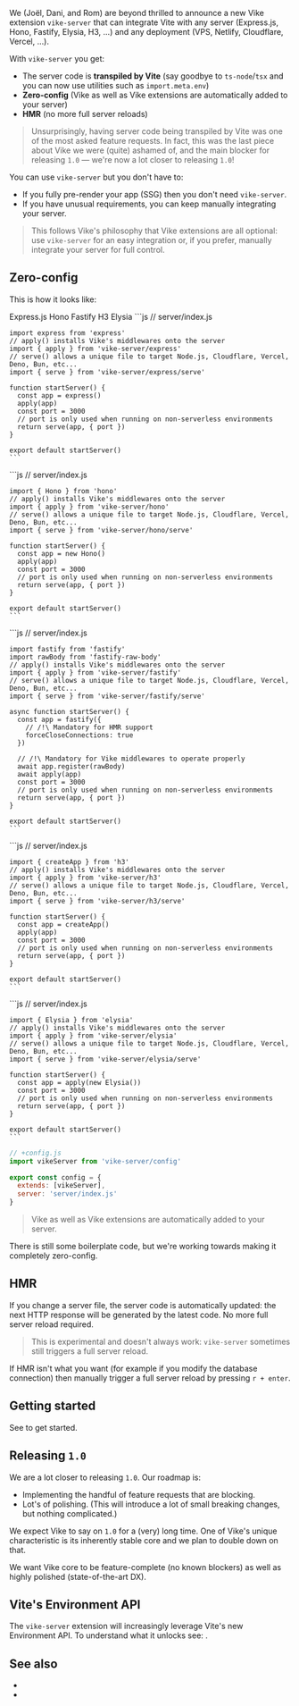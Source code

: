 
We (<Link href="/team">Joël, Dani, and Rom</Link>) are beyond thrilled to announce a <Link href="/server">new Vike extension `vike-server`</Link> that can integrate Vite with any server (Express.js, Hono, Fastify, Elysia, H3, ...) and any deployment (VPS, Netlify, Cloudflare, Vercel, ...).

With `vike-server` you get:
 - The server code is **transpiled by Vite** (say goodbye to `ts-node`/`tsx` and you can now use utilities such as `import.meta.env`)
 - **Zero-config** (Vike as well as Vike extensions are automatically added to your server)
 - **HMR** (no more full server reloads)

> Unsurprisingly, having server code being transpiled by Vite was one of the most asked feature requests. In fact, this was the last piece about Vike we were (quite) ashamed of, and the main blocker for releasing `1.0` — we're now a lot <Link href="#releasing-1-0">closer to releasing `1.0`</Link>!

You can use `vike-server` but you don't have to:
- If you fully pre-render your app (SSG) then you don't need `vike-server`.
- If you have unusual requirements, you can keep manually integrating your server.

> This follows Vike's philosophy that <Link href="/extension-vs-custom">Vike extensions are all optional</Link>: use `vike-server` for an easy integration or, if you prefer, manually integrate your server for full control.


## Zero-config

This is how it looks like:

<Tabs>
  <TabList>
    <Tab>Express.js</Tab>
    <Tab>Hono</Tab>
    <Tab>Fastify</Tab>
    <Tab>H3</Tab>
    <Tab>Elysia</Tab>
  </TabList>

  <TabPanel>
    ```js
    // server/index.js

    import express from 'express'
    // apply() installs Vike's middlewares onto the server
    import { apply } from 'vike-server/express'
    // serve() allows a unique file to target Node.js, Cloudflare, Vercel, Deno, Bun, etc...
    import { serve } from 'vike-server/express/serve'

    function startServer() {
      const app = express()
      apply(app)
      const port = 3000
      // port is only used when running on non-serverless environments
      return serve(app, { port })
    }

    export default startServer()
    ```
  </TabPanel>
  <TabPanel>
    ```js
    // server/index.js

    import { Hono } from 'hono'
    // apply() installs Vike's middlewares onto the server
    import { apply } from 'vike-server/hono'
    // serve() allows a unique file to target Node.js, Cloudflare, Vercel, Deno, Bun, etc...
    import { serve } from 'vike-server/hono/serve'

    function startServer() {
      const app = new Hono()
      apply(app)
      const port = 3000
      // port is only used when running on non-serverless environments
      return serve(app, { port })
    }

    export default startServer()
    ```
  </TabPanel>
  <TabPanel>
    ```js
    // server/index.js

    import fastify from 'fastify'
    import rawBody from 'fastify-raw-body'
    // apply() installs Vike's middlewares onto the server
    import { apply } from 'vike-server/fastify'
    // serve() allows a unique file to target Node.js, Cloudflare, Vercel, Deno, Bun, etc...
    import { serve } from 'vike-server/fastify/serve'

    async function startServer() {
      const app = fastify({
        // /!\ Mandatory for HMR support
        forceCloseConnections: true
      })

      // /!\ Mandatory for Vike middlewares to operate properly
      await app.register(rawBody)
      await apply(app)
      const port = 3000
      // port is only used when running on non-serverless environments
      return serve(app, { port })
    }

    export default startServer()
    ```
  </TabPanel>
  <TabPanel>
    ```js
    // server/index.js

    import { createApp } from 'h3'
    // apply() installs Vike's middlewares onto the server
    import { apply } from 'vike-server/h3'
    // serve() allows a unique file to target Node.js, Cloudflare, Vercel, Deno, Bun, etc...
    import { serve } from 'vike-server/h3/serve'

    function startServer() {
      const app = createApp()
      apply(app)
      const port = 3000
      // port is only used when running on non-serverless environments
      return serve(app, { port })
    }

    export default startServer()
    ```
  </TabPanel>
  <TabPanel>
    ```js
    // server/index.js

    import { Elysia } from 'elysia'
    // apply() installs Vike's middlewares onto the server
    import { apply } from 'vike-server/elysia'
    // serve() allows a unique file to target Node.js, Cloudflare, Vercel, Deno, Bun, etc...
    import { serve } from 'vike-server/elysia/serve'

    function startServer() {
      const app = apply(new Elysia())
      const port = 3000
      // port is only used when running on non-serverless environments
      return serve(app, { port })
    }

    export default startServer()
    ```
  </TabPanel>
</Tabs>

```js
// +config.js
import vikeServer from 'vike-server/config'

export const config = {
  extends: [vikeServer],
  server: 'server/index.js'
}
```

> Vike as well as Vike extensions are automatically added to your server.

There is still some boilerplate code, but we're working towards making it completely zero-config.


## HMR

If you change a server file, the server code is automatically updated: the next HTTP response will be generated by the latest code. No more full server reload required.

> This is experimental and doesn't always work: `vike-server` sometimes still triggers a full server reload.

If HMR isn't what you want (for example if you modify the database connection) then manually trigger a full server reload by pressing `r + enter`.


## Getting started

See <Link href="/server" /> to get started.



## Releasing `1.0`

We are a lot closer to releasing `1.0`. Our roadmap is:
 - Implementing the handful of feature requests that are blocking.
 - Lot's of polishing. (This will introduce a lot of small breaking changes, but nothing complicated.)

We expect Vike to say on `1.0` for a (very) long time. One of Vike's unique characteristic is its inherently stable core and we plan to double down on that.

We want Vike core to be feature-complete (no known blockers) as well as highly polished (state-of-the-art DX).


## Vite's Environment API

The `vike-server` extension will increasingly leverage Vite's new Environment API. To understand what it unlocks see: <Link href="/blog/vite-6" />.


## See also

- <Link href="/server" />
- <Link href="/blog/vite-6" />
